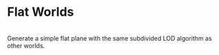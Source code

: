 
# Flat Worlds

<FlatWorldExample />
<br />
Generate a simple flat plane with the same subdivided LOD algorithm as other
worlds.
